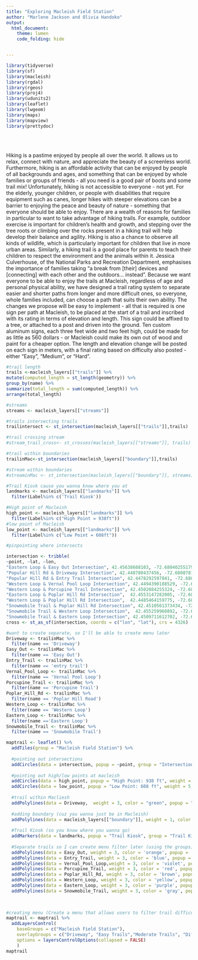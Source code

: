 ```yaml
---
title: "Exploring Macleish Field Station"
author: "Marlene Jackson and Olivia Handoko"
output: 
  html_document:
    theme: lumen 
    code_folding: hide


---
```


```r
library(tidyverse)
library(sf)
library(macleish)
library(rgdal)
library(rgeos)
library(proj4)
library(udunits2)
library(leaflet)
library(lwgeom)
library(maps)
library(mapview)
library(prettydoc)
```
\
\



Hiking is a pastime enjoyed by people all over the world. It allows us to relax, connect with nature, and appreciate the beauty of a screenless world. Furthermore, hiking is an affordable activity that can be enjoyed by people of all backgrounds and ages, and something that can be enjoyed by whole families or groups of friends - all you need is a good pair of boots and some trail mix!
	Unfortunately, hiking is not accessible to everyone - not yet. For the elderly, younger children, or people with disabilities that require equipment such as canes, longer hikes with steeper elevations can be a barrier to enjoying the peace and beauty of nature - something that everyone should be able to enjoy.
	There are a wealth of reasons for families in particular to want to take advantage of hiking trails. For example, outdoor exercise is important for children’s health and growth, and stepping over the tree roots or climbing over the rocks present in a hiking trail will help develop their balance and agility. Hiking is also a chance to observe all kinds of wildlife, which is particularly important for children that live in more urban areas. Similarly, a hiking trail is a good place for parents to teach their children to respect the environment and the animals within it. Jessica Culverhouse, of the National Parks and Recreation Department, emphasises the importance of families taking “a break from [their] devices and [connecting] with each other and the outdoors… instead”.
	Because we want everyone to be able to enjoy the trails at Macleish, regardless of age and personal physical ability, we have designed a trail rating system to separate easier and shorter paths from longer and more difficult ones, so everyone, whole families included, can choose a path that suits their own ability.
	The changes we propose will be easy to implement - all that is required is one sign per path at Macleish, to be placed at the start of a trail and inscribed with its rating in terms of elevation and length. This sign could be affixed to a tree, or attached to a post and driven into the ground. Ten custom aluminum signs, each three feet wide and two feet high, could be made for as little as 560 dollars - or Macleish could make its own out of wood and paint for a cheaper option. 
	The length and elevation change will be posted on each sign in meters, with a final rating based on difficulty also posted - either “Easy”, “Medium”, or “Hard”. 


```r
#trail length
trails <-macleish_layers[["trails"]] %>%
mutate(computed_length = st_length(geometry)) %>%
group_by(name) %>%
summarize(total_length = sum(computed_length)) %>%
arrange(total_length) 

#streams
streams <- macleish_layers[["streams"]]

#trails intersecting trails 
trailintersect <- st_intersection(macleish_layers[["trails"]],trails)

#trail crossing stream
#stream_trail_cross<- st_crosses(macleish_layers[["streams"]], trails)

#trail within boundaries 
trailinMac<-st_intersection(macleish_layers[["boundary"]],trails)

#stream within boundaries 
#streaminMac <- st_intersection(macleish_layers[["boundary"]], streams)

#Trail Kiosk cause you wanna know where you at
landmarks <- macleish_layers[["landmarks"]] %>%
  filter(Label%in% c('Trail Kiosk'))

#High point of Macleish
high_point <- macleish_layers[["landmarks"]] %>%
  filter(Label%in% c("High Point = 938ft"))
#low point of Macleish 
low_point <- macleish_layers[["landmarks"]] %>%
  filter(Label%in% c("Low Point = 608ft"))
```


```r
#pinpointing where intersects 

intersection <- tribble(
~point, ~lat, ~lon,
"Eastern Loop & Easy Out Intersection", 42.45638688103, -72.680402551794,
"Popular Hill Rd & Driveway Intersection", 42.448780437456, -72.6808781184845,
"Popular Hill Rd & Entry Trail Intersection", 42.4478292597841, -72.6808677547963,
"Western Loop & Vernal Pool Loop Intersection", 42.4494390188529, -72.6826495529067, 
"Western Loop & Porcupine Trail Intersection", 42.4502084255324, -72.6829101888548, 
"Eastern Loop & Poplar Hill Rd Intersection",  42.4553147282005, -72.6811261155339,
"Western Loop & Poplar Hill Rd Intersection",  42.4485464159775, -72.680879902879, 
"Snowmobile Trail & Poplar Hill Rd Intersection", 42.4510561373434, -72.6805284171786,
"Snowmobile Trail & Western Loop Intersection",  42.455259960892, -72.6811110967487,
"Snowmobile Trail & Eastern Loop Intersection", 42.4509711612702, -72.6802923909619)
cross <- st_as_sf(intersection, coords = c("lon", "lat"), crs = 4326)
```

```r
#want to create separate, so I'll be able to create menu later
Driveway <- trailinMac %>%
  filter(name == 'Driveway')
Easy_Out <- trailinMac %>%
  filter(name == 'Easy Out')
Entry_Trail <- trailinMac %>%
  filter(name == 'entry trail')
Vernal_Pool_Loop <- trailinMac %>%
  filter(name == 'Vernal Pool Loop') 
Porcupine_Trail <- trailinMac %>%
  filter(name == 'Porcupine Trail')
Poplar_Hill_Rd <- trailinMac %>%
  filter(name == 'Poplar Hill Road')
Western_Loop <- trailinMac %>%
  filter(name == 'Western Loop')
Eastern_Loop <- trailinMac %>%
  filter(name =='Eastern Loop')
Snowmobile_Trail <- trailinMac %>%
  filter(name == 'Snowmobile Trail')

```


```r
maptrail <- leaflet() %>%
  addTiles(group = "Macleish Field Station") %>%
  
  #pointing out intersections 
  addCircles(data = intersection, popup = ~point, group = "Intersections", weight = 5, color = 'black') %>%
  
  #pointing out high/low points at macleish
  addCircles(data = high_point, popup = "High Point: 938 ft", weight = 5, color = 'black', group = "High/Low Points") %>%
  addCircles(data = low_point, popup = "Low Point: 608 ft", weight = 5, color = 'black', group = "High/Low Points") %>%
  
  #trail within Macliesh 
  addPolylines(data = Driveway,  weight = 3, color = "green", popup = "Driveway", group = "Driveway") %>% 
  
  #adding boundary (cuz you wanna just be in Macleish)
  addPolylines(data = macleish_layers[["boundary"]], weight = 1, color = 'black') %>%
  
  #Trail Kiosk (so you know where you wanna go)
  addMarkers(data = landmarks, popup = "Trail Kiosk", group = "Trail Kiosk") %>%
  
  #Separate trails so I can create menu filter later (using the groups)
  addPolylines(data = Easy_Out, weight = 3, color = 'orange', popup = 'Easy Out, Length: 136.0478 [m]', group = "Exits/Shortcuts") %>%
  addPolylines(data = Entry_Trail, weight = 3, color = 'blue', popup = 'Entry Trail, Length: 208.1049 [m]', group = "Easy Trails") %>%
  addPolylines(data = Vernal_Pool_Loop,weight = 3, color = 'violet', popup = 'Vernal Pool Loop, Length: 360.5194 [m]', group = "Easy Trails" ) %>%
  addPolylines(data = Porcupine_Trail, weight = 3, color = 'red', popup = 'Porcupine Trail, Length: 699.6368 [m]', group = "Easy Trails") %>%
  addPolylines(data = Poplar_Hill_Rd, weight = 3, color = 'brown', popup = 'Polar Hill Road, Length: 1039.5533 [m]', group = "Moderate Trails") %>%
  addPolylines(data = Western_Loop, weight = 3, color = 'yellow', popup = 'Western Loop, Length: 1350.6258 [m]', group = "Moderate Trails") %>%
  addPolylines(data = Eastern_Loop, weight = 3, color = 'purple', popup = 'Eastern Loop, Length: 1940.0986 [m]', group = "Moderate Trails") %>%
  addPolylines(data = Snowmobile_Trail, weight = 3, color = 'gray', popup = 'Snowmobile Trail, 2575.2168 [m]', group = "Difficult Trails")
  
  


```


```r
#creating menu (Create a menu that allows users to filter trail difficulties (within the trails, there is info on Elevation, trail length and approx time it'll take to walk the trail), Driveway, Easy out (exit/shortcut), and Trail Kiosk)
maptrail <- maptrail %>% 
  addLayersControl(
    baseGroups = c("Macleish Field Station"),
    overlayGroups = c("Driveway", "Easy Trails","Moderate Trails", "Difficult Trails", "Intersections", "Trail Kiosk", "Exits/Shortcuts", "High/Low Points"),
    options = layersControlOptions(collapsed = FALSE)
    )
maptrail
```



```r

```






